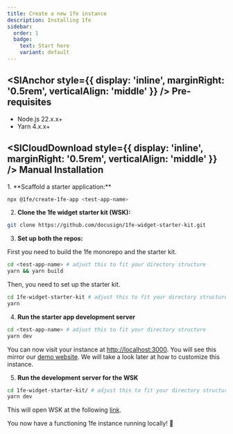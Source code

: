 ```yaml
---
title: Create a new 1fe instance
description: Installing 1fe
sidebar:
  order: 1
  badge:
    text: Start here
    variant: default
---
```



## <SlAnchor style={{ display: 'inline', marginRight: '0.5rem', verticalAlign: 'middle' }} /> Pre-requisites

- Node.js 22.x.x+
- Yarn 4.x.x+

## <SlCloudDownload style={{ display: 'inline', marginRight: '0.5rem', verticalAlign: 'middle' }} /> Manual Installation

<div className="prose">
1. **Scaffold a starter application:**

```bash
npx @1fe/create-1fe-app <test-app-name>
```

2. **Clone the 1fe widget starter kit (WSK):**

```bash
git clone https://github.com/docusign/1fe-widget-starter-kit.git
```

3. **Set up both the repos:**

First you need to build the 1fe monorepo and the starter kit.

```bash
cd <test-app-name> # adjust this to fit your directory structure
yarn && yarn build
```

Then, you need to set up the starter kit.

```bash
cd 1fe-widget-starter-kit # adjust this to fit your directory structure
yarn
```

4. **Run the starter app development server**

```bash
cd <test-app-name> # adjust this to fit your directory structure
yarn dev
```

You can now visit your instance at [http://localhost:3000](http://localhost:3000). You will see this mirror our [demo website](https://demo.1fe.com/). We will take a look later at how to customize this instance.

5. **Run the development server for the WSK**

```bash
cd 1fe-widget-starter-kit/ # adjust this to fit your directory structure
yarn dev
```

This will open WSK at the following [link](http://localhost:3001/playground?widgetUrl=http%3A%2F%2F127.0.0.1%3A8080%2Fjs%2F1fe-bundle.js).

You now have a functioning 1fe instance running locally! 🎉

</div>
